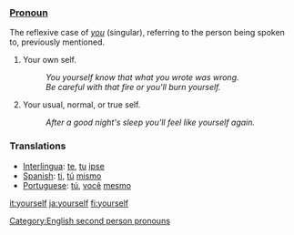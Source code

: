 ===[[Pronoun]]===
The reflexive case of ''[[you]]'' (singular), referring to the person being spoken to, previously mentioned.
#Your own self. 
#:''You yourself know that what you wrote was wrong.'' 
#:''Be careful with that fire or you'll burn yourself.'' 
#Your usual, normal, or true self. 
#:''After a good night's sleep you'll feel like yourself again.''

=== Translations ===
*[[Interlingua]]: [[te]], [[tu]] [[ipse]]
*[[Spanish]]: [[ti]], [[tú]] [[mismo]]
*[[Portuguese]]: [[tú]], [[você]] [[mesmo]]

[[Category:English second person pronouns]]

[[it:yourself]]
[[ja:yourself]]
[[fi:yourself]]